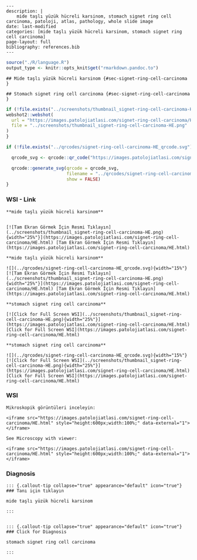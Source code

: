 

```comment
---
description: |
    mide taşlı yüzük hücreli karsinom, stomach signet ring cell carcinoma, patoloji, atlas, pathology, whole slide image
date: last-modified
categories: [mide taşlı yüzük hücreli karsinom, stomach signet ring cell carcinoma]
page-layout: full
bibliography: references.bib
---
```



```r
source("./R/language.R")
output_type <- knitr::opts_knit$get("rmarkdown.pandoc.to")
```


```asis
## Mide taşlı yüzük hücreli karsinom {#sec-signet-ring-cell-carcinoma }
```


```asis
## Stomach signet ring cell carcinoma {#sec-signet-ring-cell-carcinoma }
```






```r
if (!file.exists("../screenshots/thumbnail_signet-ring-cell-carcinoma-HE.png")) {
webshot2::webshot(
  url = "https://images.patolojiatlasi.com/signet-ring-cell-carcinoma/HE.html",
  file = "../screenshots/thumbnail_signet-ring-cell-carcinoma-HE.png"
)
}
```



```r
if (!file.exists("../qrcodes/signet-ring-cell-carcinoma-HE_qrcode.svg")) {

  qrcode_svg <- qrcode::qr_code("https://images.patolojiatlasi.com/signet-ring-cell-carcinoma/HE.html")

  qrcode::generate_svg(qrcode = qrcode_svg,
                       filename = "../qrcodes/signet-ring-cell-carcinoma-HE_qrcode.svg",
                       show = FALSE)
}
```











::::: panel-tabset


### WSI - Link








:::: {.content-hidden when-format="pdf"}


```asis

**mide taşlı yüzük hücreli karsinom**


[![Tam Ekran Görmek İçin Resmi Tıklayın](../screenshots/thumbnail_signet-ring-cell-carcinoma-HE.png){width="25%"}](https://images.patolojiatlasi.com/signet-ring-cell-carcinoma/HE.html) [Tam Ekran Görmek İçin Resmi Tıklayın](https://images.patolojiatlasi.com/signet-ring-cell-carcinoma/HE.html)

```

::::


:::: {.content-visible when-format="pdf"}

```asis

**mide taşlı yüzük hücreli karsinom**

![](../qrcodes/signet-ring-cell-carcinoma-HE_qrcode.svg){width="15%"} [![Tam Ekran Görmek İçin Resmi Tıklayın](../screenshots/thumbnail_signet-ring-cell-carcinoma-HE.png){width="25%"}](https://images.patolojiatlasi.com/signet-ring-cell-carcinoma/HE.html) [Tam Ekran Görmek İçin Resmi Tıklayın](https://images.patolojiatlasi.com/signet-ring-cell-carcinoma/HE.html)

```



::::




:::: {.content-hidden when-format="pdf"}


```asis

**stomach signet ring cell carcinoma**

[![Click for Full Screen WSI](../screenshots/thumbnail_signet-ring-cell-carcinoma-HE.png){width="25%"}](https://images.patolojiatlasi.com/signet-ring-cell-carcinoma/HE.html) [Click for Full Screen WSI](https://images.patolojiatlasi.com/signet-ring-cell-carcinoma/HE.html)

```

::::


:::: {.content-visible when-format="pdf"}

```asis

**stomach signet ring cell carcinoma**

![](../qrcodes/signet-ring-cell-carcinoma-HE_qrcode.svg){width="15%"} [![Click for Full Screen WSI](../screenshots/thumbnail_signet-ring-cell-carcinoma-HE.png){width="25%"}](https://images.patolojiatlasi.com/signet-ring-cell-carcinoma/HE.html) [Click for Full Screen WSI](https://images.patolojiatlasi.com/signet-ring-cell-carcinoma/HE.html)

```


::::







### WSI








```asis
Mikroskopik görüntüleri inceleyin:

<iframe src="https://images.patolojiatlasi.com/signet-ring-cell-carcinoma/HE.html" style="height:600px;width:100%;" data-external="1"></iframe>

```





```asis

See Microscopy with viewer:

<iframe src="https://images.patolojiatlasi.com/signet-ring-cell-carcinoma/HE.html" style="height:600px;width:100%;" data-external="1"></iframe>

```





### Diagnosis


```asis


::: {.callout-tip collapse="true" appearance="default" icon="true"}
### Tanı için tıklayın

mide taşlı yüzük hücreli karsinom

:::


```


```asis


::: {.callout-tip collapse="true" appearance="default" icon="true"}
### Click for Diagnosis

stomach signet ring cell carcinoma

:::

```









:::::










